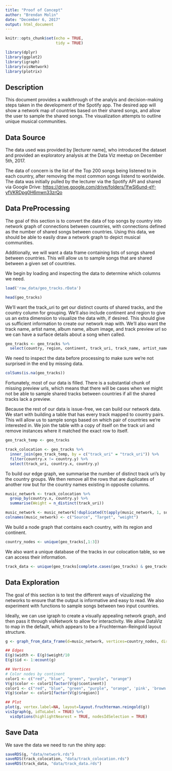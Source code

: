 ```yaml
---
title: "Proof of Concept"
author: "Brendan Molin"
date: "December 6, 2017"
output: html_document
---
```


```r
knitr::opts_chunk$set(echo = TRUE,
                      tidy = TRUE)
```

```r
library(dplyr)
library(ggplot2)
library(igraph)
library(visNetwork)
library(plotrix)
```

## Description

This document provides a walkthrough of the analyis and decision-making steps taken in the development of the Spotify app.  The desired app will show a network map of countries based on their shared songs, and allow the user to sample the shared songs.  The visualization attempts to outline unique musical communities.

## Data Source

The data used was provided by [lecturer name], who introduced the dataset and provided an exploratory analysis at the Data Viz meetup on December 5th, 2017.

The data of concern is the list of the Top 200 songs being listened to in each country, after removing the most common songs listend to worldwide.  The data was initially pulled by the lecturer via the Spotify API and shared via Google Drive: <https://drive.google.com/drive/folders/1fwSi6und-eY-yfVKRDpg0H6mwn33zrQo>

## Data PreProcessing

The goal of this section is to convert the data of top songs by country into network graph of connections between countries, with connections defined as the number of shared songs between countries.  Using this data, we should be able to easily draw a network graph to depict musical communities.

Additionally, we will want a data frame containing lists of songs shared between countries.  This will allow us to sample songs that are shared between a given set of countries.

We begin by loading and inspecting the data to determine which columns we need.

```r
load('raw_data/geo_tracks.rData')
```

```r
head(geo_tracks)
```

We'll want the track_uri to get our distinct counts of shared tracks, and the country column for grouping.  We'll also include continent and region to give us an extra dimension to visualize the data with, if desired.  This should give us sufficient information to create our network map with.  We'll also want the track name, artist name, album name, album image, and track preview url so we can have a surface details about a song when called.

```r
geo_tracks <- geo_tracks %>%
  select(country, region, continent, track_uri, track_name, artist_name, album_name, album_img, track_preview_url)
```

We need to inspect the data before processing to make sure we're not surprised in the end by missing data.

```r
colSums(is.na(geo_tracks))
```

Fortunately, most of our data is filled.  There is a substantial chunk of missing preview urls, which means that there will be cases when we might not be able to sample shared tracks between countries if all the shared tracks lack a preview.

Because the rest of our data is issue-free, we can build our network data.  We start with building a table that has every track mapped to country pairs.  This will allow us to sample songs based on which pair of countries we're interested in.  We join the table with a copy of itself on the track uri and remove instances where it matched the exact row to itself.  

```r
geo_track_temp <- geo_tracks

track_colocation <- geo_tracks %>%
  inner_join(geo_track_temp, by = c("track_uri" = "track_uri")) %>%
  filter(country.x != country.y) %>%
  select(track_uri, country.x, country.y)
```

To build our edge graph, we summarise the number of distinct track uri's by the country groups.  We then remove all the rows that are duplicates of another row but for the country names existing in opposite columns.

```r
music_network <- track_colocation %>%
  group_by(country.x, country.y) %>%
  summarise(Weight = n_distinct(track_uri))

music_network <- music_network[!duplicated(t(apply(music_network, 1, sort))),]
colnames(music_network) <- c("Source", "Target", "weight")
```

We build a node graph that contains each country, with its region and continent.

```r
country_nodes <- unique(geo_tracks[,1:3])
```

We also want a unique database of the tracks in our colocation table, so we can access their information.

```r
track_data <- unique(geo_tracks[complete.cases(geo_tracks) & geo_tracks$track_uri %in% track_colocation$track_uri,4:9])
```

## Data Exploration

The goal of this section is to test the different ways of vizualizing the networks to ensure that the output is informative and easy to read.  We also experiment with functions to sample songs between two input countries.

Ideally, we can use igraph to create a visually appealing network graph, and then pass it through visNetwork to allow for interactivity.  We allow DataViz to map in the default, which appears to be a Fruchterman-Reingold layout structure.

```r
g <- graph_from_data_frame(d=music_network, vertices=country_nodes, directed=F)

## Edges
E(g)$width <- E(g)$weight/10
E(g)$id <- 1:ecount(g)

## Vertices
# Color nodes by continent
color1 <- c("red", "blue", "green", "purple", "orange")
V(g)$color <- color1[factor(V(g)$continent)]
color1 <- c("red", "blue", "green", "purple", "orange", 'pink', 'brown', 'black', 'lightblue', 'lightgreen', 'grey', 'pink', 'yellow', 'lightgrey')
V(g)$color <- color1[factor(V(g)$region)]

## Plot
plot(g, vertex.label=NA, layout=layout.fruchterman.reingold(g))
visIgraph(g, idToLabel = TRUE) %>% 
  visOptions(highlightNearest = TRUE, nodesIdSelection = TRUE)
```

## Save Data

We save the data we need to run the shiny app:

```r
saveRDS(g, "data/network.rds")
saveRDS(track_colocation, "data/track_colocation.rds")
saveRDS(track_data, "data/track_data.rds")
```